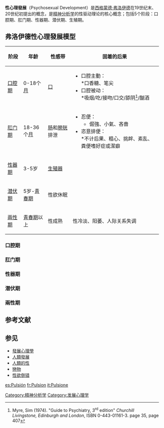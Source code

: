 {{human growth and development}}
{{精神分析学|Concepts}}
{{copyedit|time=2017-02-24T01:16:43+00:00}}
{{expand|time=2010-09-14T19:52:40+00:00}}
'''性心理發展'''（Psychosexual Development）是[[西格蒙德·弗洛伊德|西格蒙德·弗洛伊德]]在19世纪末、20世纪初提出的概念，是[[精神分析学|精神分析学]]的性驱动理论的核心概念；包括5个阶段：口腔期、肛门期、性器期、潜伏期、生殖期。

==弗洛伊德性心理發展模型==
{| class="wikitable"
! 阶段 !! 年龄 !! 性感带 !! 固着的后果
|-
| [[口腔期|口腔期]] || 0-18个[[月|月]] || [[口|口]] || 

*口腔主動：<br />
**口香糖、笔尖<br />
*口腔被动：<br />
**吸烟/吃/接吻/口交/舔阴<ref name="myre35">Myre, Sim (1974). "Guide to Psychiatry, 3<sup>rd</sup> edition" ''Churchill Livingstone, Edinburgh and London'', ISBN 0-443-01161-3. page 35, page 407</ref>/酗酒
|-
| [[肛门期|肛门期]] || 18-36个[[月|月]] || [[肠|肠]]和[[膀胱|膀胱]]排泄 ||

*忍便：
**倔強、小氣、吝嗇<br />
*恣意排便：<br />
**不计后果、粗心、挑衅、紊乱、粪便嗜好症或潔癖
|-
| [[性蕾期|性器期]]<!-- Phallic stage --> || 3-5岁 || [[生殖器|生殖器]] 
|-
| [[潛伏期_(性心理發展)|潜伏期]] || 5岁-[[青春期|青春期]] || 性欲休眠 || 
|-
| [[兩性期|兩性期]]<!-- Genital stage --> || [[青春期|青春期]]以上 || 性成熟 || 性冷淡、阳萎、人际关系失调
|}

===口腔期===
{{fact|主要靠[[口腔|口腔]]部位的[[吸吮|吸吮]]、[[咀嚼|咀嚼]]、[[吞嚥|吞嚥]]等活動獲得滿足，嬰兒的快樂也多得自口腔活動。此時期的口腔活動若受限制，可能會留下後遺性的不良影響。成人中有所謂的口腔性格，可能就是口腔期發展不順利所致，在行為上表現貪吃、酗酒、吸煙、咬指甲等，甚至在性格上悲觀、依賴、潔癖者，都被認為是口腔性格的特徵。}}

===肛门期===
{{fact|主要靠[[大小便|大小便]][[排泄|排泄]]時所生的刺激快感獲得滿足，此時期衛生習慣的訓練，對幼兒言是重要關鍵。如管制過嚴，可能會留下後遺性的不良影響。成人中有所謂的肛門性格者，在行為上表現冷酷、頑固、剛愎、吝嗇等，可能就是肛門性格的特徵。}}

===性器期===
{{fact|主要靠[[性器官|性器官]]的部位獲得滿足，此時幼兒喜歡觸摸自己的性器官，在性質上已算是「[[手淫|手淫]]」的開始。幼兒在此時期已能辨識[[男女|男女]][[性別|性別]]，並以父母中之異性者為「[[性愛|性愛]]」的對象，於是出現了男童以父親為競爭對手而愛母親的現象，這現象稱為[[戀母情結|戀母情結]]，同理女童以母親為競爭對手而愛戀父親的現象，則稱為[[戀父情結|戀父情結]]。}}

===潜伏期===
{{fact|七歲以後的兒童，興趣擴大，由對自己的身體和父母感情，轉變到周圍的事物。故而從原始的慾力來看，呈現出潛伏狀態。此一時期的男女兒童之間，在情感上較前疏遠，團體性活動多呈男女分離趨勢。}}

===兩性期===
{{fact|此時期開始時間，男生約在12歲，女生約在11歲。此時期個體性器官成熟生理上與心理上所顯示的特徵，兩性差異開始顯著。自此以後，性的需求轉向相似年齡的異性，開始有了兩性生活的理想，有了婚姻家庭的意識。至此，性心理的發展以臻成熟。}}

==参考文献==
<div class="references-small">
<references />
</div>
==参见==
*[[發展心理學|發展心理學]]
*[[人類發展|人類發展]]
*[[人類的性|人類的性]]
*[[戀物|戀物]]
*[[性欲倒错|性欲倒错]]

[[Category:精神分析学|Category:精神分析学]]
[[Category:发展心理学|Category:发展心理学]]

[[es:Pulsión|es:Pulsión]]
[[fr:Pulsion|fr:Pulsion]]
[[it:Pulsione|it:Pulsione]]